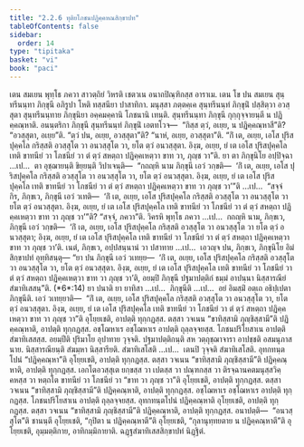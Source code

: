 ```yaml
---
title: "2.2.6 ทุติยโภชนปฏิคฺคหณสิกฺขาปท"
tableOfContents: false
sidebar:
  order: 14
type: "tipitaka"
basket: "vi"
book: "paci"
---
```



<DynamicBreadcrumb />

<Division number="704" book="paci">

<Paragraph number="2310" book="paci">
เตน สมเยน พุทฺโธ ภควา สาวตฺถิยํ วิหรติ เชตวเน อนาถปิณฺฑิกสฺส อาราเม. เตน โข ปน สมเยน สุนฺทรีนนฺทา ภิกฺขุนี อภิรูปา โหติ ทสฺสนียา ปาสาทิกา. มนุสฺสา ภตฺตคฺเค สุนฺทรีนนฺทํ ภิกฺขุนิํ ปสฺสิตฺวา อวสฺสุตา สุนฺทรีนนฺทาย ภิกฺขุนิยา อคฺคมคฺคานิ โภชนานิ เทนฺติ. สุนฺทรีนนฺทา ภิกฺขุนี กุกฺกุจฺจายนฺตี น ปฏิคฺคณฺหาติ. อนนฺตริกา ภิกฺขุนี สุนฺทรีนนฺทํ ภิกฺขุนิํ เอตทโวจ—  “กิสฺส ตฺวํ, อเยฺย, น ปฏิคฺคณฺหาสี”ติ? “อวสฺสุตา, อเยฺย”ติ. “ตฺวํ ปน, อเยฺย, อวสฺสุตา”ติ? “นาหํ, อเยฺย, อวสฺสุตา”ติ. “กิํ เต, อเยฺย, เอโส ปุริสปุคฺคโล กริสฺสติ อวสฺสุโต วา อนวสฺสุโต วา, ยโต ตฺวํ อนวสฺสุตา. อิงฺฆ, อเยฺย, ยํ เต เอโส ปุริสปุคฺคโล เทติ ขาทนียํ วา โภชนียํ วา ตํ ตฺวํ สหตฺถา ปฏิคฺคเหตฺวา ขาท วา, ภุญฺช วา”ติ.
</Paragraph>

<Paragraph number="2311" book="paci">
ยา ตา ภิกฺขุนิโย อปฺปิจฺฉา …เป…  ตา อุชฺฌายนฺติ ขิยฺยนฺติ วิปาเจนฺติ—  “กถญฺหิ นาม ภิกฺขุนี เอวํ วกฺขติ—  ‘กิํ เต, อเยฺย, เอโส ปุริสปุคฺคโล กริสฺสติ อวสฺสุโต วา อนวสฺสุโต วา, ยโต ตฺวํ อนวสฺสุตา. อิงฺฆ, อเยฺย, ยํ เต เอโส ปุริสปุคฺคโล เทติ ขาทนียํ วา โภชนียํ วา ตํ ตฺวํ สหตฺถา ปฏิคฺคเหตฺวา ขาท วา ภุญฺช วา’”ติ …เป…  “สจฺจํ กิร, ภิกฺขเว, ภิกฺขุนี เอวํ วเทติ—  ‘กิํ เต, อเยฺย, เอโส ปุริสปุคฺคโล กริสฺสติ อวสฺสุโต วา อนวสฺสุโต วา ยโต ตฺวํ อนวสฺสุตา. อิงฺฆ, อเยฺย, ยํ เต เอโส ปุริสปุคฺคโล เทติ ขาทนียํ วา โภชนียํ วา ตํ ตฺวํ สหตฺถา ปฏิคฺคเหตฺวา ขาท วา ภุญฺช วา’”ติ? “สจฺจํ, ภควา”ติ. วิครหิ พุทฺโธ ภควา …เป…  กถญฺหิ นาม, ภิกฺขเว, ภิกฺขุนี เอวํ วกฺขติ—  ‘กิํ เต, อเยฺย, เอโส ปุริสปุคฺคโล กริสฺสติ อวสฺสุโต วา อนวสฺสุโต วา ยโต ตฺวํ อนวสฺสุตา; อิงฺฆ, อเยฺย, ยํ เต เอโส ปุริสปุคฺคโล เทติ ขาทนียํ วา โภชนียํ วา ตํ ตฺวํ สหตฺถา ปฏิคฺคเหตฺวา ขาท วา ภุญฺช วา’ติ. เนตํ, ภิกฺขเว, อปฺปสนฺนานํ วา ปสาทาย …เป…  เอวญฺจ ปน, ภิกฺขเว, ภิกฺขุนิโย อิมํ สิกฺขาปทํ อุทฺทิสนฺตุ—
</Paragraph>

</Division>
<Division number="705" book="paci">

<Paragraph number="2312" book="paci">
<Emphasis>“ยา ปน ภิกฺขุนี เอวํ วเทยฺย—  ‘กิํ เต, อเยฺย, เอโส ปุริสปุคฺคโล กริสฺสติ อวสฺสุโต วา อนวสฺสุโต วา, ยโต ตฺวํ อนวสฺสุตา. อิงฺฆ, อเยฺย, ยํ เต เอโส ปุริสปุคฺคโล เทติ ขาทนียํ วา โภชนียํ วา ตํ ตฺวํ สหตฺถา ปฏิคฺคเหตฺวา ขาท วา ภุญฺช วา’ติ, อยมฺปิ ภิกฺขุนี ปฐมาปตฺติกํ ธมฺมํ อาปนฺนา นิสฺสารณียํ สํฆาทิเสสนฺ”</Emphasis>ติ. (*6*:<Emphasis>14</Emphasis>)
</Paragraph>

</Division>
<Division number="706" book="paci">

<Paragraph number="2313" book="paci">
<Emphasis>ยา ปนา</Emphasis>ติ ยา ยาทิสา …เป…  <Emphasis>ภิกฺขุนี</Emphasis>ติ …เป…  อยํ อิมสฺมิํ อตฺเถ อธิปฺเปตา ภิกฺขุนีติ.
</Paragraph>

<Paragraph number="2314" book="paci">
<Emphasis>เอวํ วเทยฺยา</Emphasis>ติ—  “กิํ เต, อเยฺย, เอโส ปุริสปุคฺคโล กริสฺสติ อวสฺสุโต วา อนวสฺสุโต วา, ยโต ตฺวํ อนวสฺสุตา. อิงฺฆ, อเยฺย, ยํ เต เอโส ปุริสปุคฺคโล เทติ ขาทนียํ วา โภชนียํ วา ตํ ตฺวํ สหตฺถา ปฏิคฺคเหตฺวา ขาท วา ภุญฺช วา”ติ อุโยฺยเชติ, อาปตฺติ ทุกฺกฏสฺส. ตสฺสา วจเนน “ขาทิสฺสามิ ภุญฺชิสฺสามี”ติ ปฏิคฺคณฺหาติ, อาปตฺติ ทุกฺกฏสฺส. อชฺโฌหาเร อชฺโฌหาเร อาปตฺติ ถุลฺลจฺจยสฺส. โภชนปริโยสาเน อาปตฺติ สํฆาทิเสสสฺส.
</Paragraph>

<Paragraph number="2315" book="paci">
<Emphasis>อยมฺปี</Emphasis>ติ ปุริมาโย อุปาทาย วุจฺจติ.
</Paragraph>

<Paragraph number="2316" book="paci">
<Emphasis>ปฐมาปตฺติกนฺ</Emphasis>ติ สห วตฺถุชฺฌาจารา อาปชฺชติ อสมนุภาสนาย.
</Paragraph>

<Paragraph number="2317" book="paci">
<Emphasis>นิสฺสารณียนฺ</Emphasis>ติ สํฆมฺหา นิสฺสารียติ.
</Paragraph>

<Paragraph number="2318" book="paci">
<Emphasis>สํฆาทิเสโส</Emphasis>ติ …เป…  เตนปิ วุจฺจติ สํฆาทิเสโสติ.
</Paragraph>

<Paragraph number="2319" book="paci">
อุทกทนฺตโปนํ “ปฏิคฺคณฺหา”ติ อุโยฺยเชติ, อาปตฺติ ทุกฺกฏสฺส. ตสฺสา วจเนน “ขาทิสฺสามิ ภุญฺชิสฺสามี”ติ ปฏิคฺคณฺหาติ, อาปตฺติ ทุกฺกฏสฺส.
</Paragraph>

</Division>
<Division number="707" book="paci">

<Paragraph number="2320" book="paci">
เอกโตอวสฺสุเต ยกฺขสฺส วา เปตสฺส วา ปณฺฑกสฺส วา ติรจฺฉานคตมนุสฺสวิคฺคหสฺส วา หตฺถโต ขาทนียํ วา โภชนียํ วา “ขาท วา ภุญฺช วา”ติ อุโยฺยเชติ, อาปตฺติ ทุกฺกฏสฺส. ตสฺสา วจเนน “ขาทิสฺสามิ ภุญฺชิสฺสามี”ติ ปฏิคฺคณฺหาติ, อาปตฺติ ทุกฺกฏสฺส. อชฺโฌหาเร อชฺโฌหาเร อาปตฺติ ทุกฺกฏสฺส. โภชนปริโยสาเน อาปตฺติ ถุลฺลจฺจยสฺส. อุทกทนฺตโปนํ ปฏิคฺคณฺหาติ อุโยฺยเชติ, อาปตฺติ ทุกฺกฏสฺส. ตสฺสา วจเนน “ขาทิสฺสามิ ภุญฺชิสฺสามี”ติ ปฏิคฺคณฺหาติ, อาปตฺติ ทุกฺกฏสฺส.
</Paragraph>

</Division>
<Division number="708" book="paci">

<Paragraph number="2321" book="paci">
อนาปตฺติ—  “อนวสฺสุโต”ติ ชานนฺตี อุโยฺยเชติ, “กุปิตา น ปฏิคฺคณฺหาตี”ติ อุโยฺยเชติ, “กุลานุทฺทยตาย น ปฏิคฺคณฺหาตี”ติ อุโยฺยเชติ, อุมฺมตฺติกาย, อาทิกมฺมิกายาติ.

</Paragraph>
</Division>

<Paragraph number="2322" type="center" book="paci">
ฉฏฺฐสํฆาทิเสสสิกฺขาปทํ นิฏฺฐิตํ.
</Paragraph>